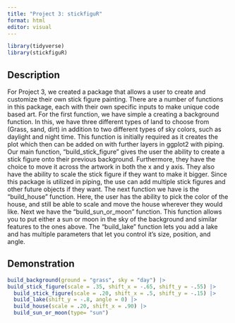 ```yaml
---
title: "Project 3: stickfiguR"
format: html
editor: visual
---
```


```r
library(tidyverse)
library(stickfiguR)
```

## Description

For Project 3, we created a package that allows a user to create and customize their own stick figure painting. There are a number of functions in this package, each with their own specific inputs to make unique code based art. For the first function, we have simple a creating a background function. In this, we have three different types of land to choose from (Grass, sand, dirt) in addition to two different types of sky colors, such as daylight and night time. This function is initially required as it creates the plot which then can be added on with further layers in ggplot2 with piping. Our main function, "build_stick_figure" gives the user the ability to create a stick figure onto their previous background. Furthermore, they have the choice to move it across the artwork in both the x and y axis. They also have the ability to scale the stick figure if they want to make it bigger. Since this package is utilized in piping, the use can add multiple stick figures and other future objects if they want. The next function we have is the "build_house" function. Here, the user has the ability to pick the color of the house, and still be able to scale and move the house wherever they would like. Next we have the "build_sun_or_moon" function. This function allows you to put either a sun or moon in the sky of the background and similar features to the ones above. The "build_lake" function lets you add a lake and has multiple parameters that let you control it's size, position, and angle.

## Demonstration

```r
build_background(ground = "grass", sky = "day") |>
build_stick_figure(scale = .35, shift_x = -.65, shift_y = -.55) |>
  build_stick_figure(scale = .20, shift_x = .5, shift_y = -.15) |>
  build_lake(shift_y = -.8, angle = 0) |>
  build_house(scale = .20, shift_x = .90) |>
  build_sun_or_moon(type= "sun") 

 

```
